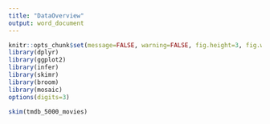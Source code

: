 ```yaml
---
title: "DataOverview"
output: word_document
---
```


```r
knitr::opts_chunk$set(message=FALSE, warning=FALSE, fig.height=3, fig.width=5, fig.align = "center")
library(dplyr)
library(ggplot2)
library(infer)
library(skimr)
library(broom)
library(mosaic)
options(digits=3)
```

```r
skim(tmdb_5000_movies)
```
